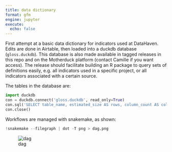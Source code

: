 ```yaml
---
title: data dictionary
format: gfm
engine: jupyter
execute: 
  echo: false
---
```


First attempt at a basic data dictionary for indicators used at DataHaven. Edits are done in Airtable, then loaded into a duckdb database (`gloss.duckdb`). This database is also made available in tagged releases in this repo and on the Motherduck platform (contact Camille if you want access). The release should facilitate building an R package to query sets of definitions easily, e.g. all indicators used in a specific project, or all indicators associated with a certain source. 

The tables in the database are:

```python
import duckdb
con = duckdb.connect('gloss.duckdb', read_only=True)
con.sql('SELECT table_name, estimated_size AS rows, column_count AS columns FROM duckdb_tables() ORDER BY table_name;').show()
con.close()
```
Workflows are managed with snakemake, as shown:

```python
!snakemake --filegraph | dot -T png > dag.png
```

![dag](./dag.png)
